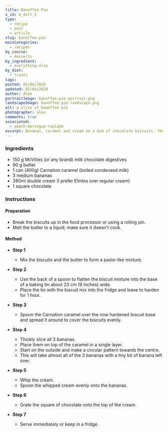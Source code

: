 ```yaml
---
title: Banoffee Pie
x_id: b_dsrt_2
type:
  - recipe
  - post
  - article
slug: banoffee-pie
mainCategories: 
  - recipes
by_course:
  - desserts
by_ingredient:
  - everything-else
by_diet:
  - treats
tags:
posted: 05/04/2020
updated: 05/04/2020
author: Alex
portraitImage: banoffee-pie-portrait.png
landscapeImage: banoffee-pie-landscape.png
alt: a slice of banoffee pie
photographer: alex
comments: true
associated: 
  - peach-meringue-roulade
excerpt: Bananas, caramel and cream on a bed of chocolate biscuits. The best, most delicious way to make this classic recipe.
---
```


<Ingredients>

### Ingredients
    
  - 150 g McVities (or any brand) milk chocolate digestives
  - 90 g butter
  - 1 can (400g) Carnation caramel (boiled condensed milk)
  - 3 medium bananas
  - 280ml double cream (I prefer Elmlea over regular cream)
  - 1 square chocolate

</Ingredients>

<Instructions>

### Instructions

#### Preparation
  - Break the biscuits up in the food processor or using a rolling pin.
  - Melt the butter to a liquid; make sure it doesn't cook.

#### Method

  - **Step 1**
    - Mix the biscuits and the butter to form a paste-like mixture.
  - **Step 2**
    - Use the back of a spoon to flatten the biscuit mixture into the base of a baking tin about 23 cm (9 inches) wide.
    - Place the tin with the biscuit mix into the fridge and leave to harden for 1 hour.
  - **Step 3**
    - Spoon the Carnation caramel over the now hardened biscuit base and spread it around to cover the biscuits evenly.
  
  - **Step 4**
    - Thickly slice all 3 bananas.
    - Place them on top of the caramel in a single layer. 
    - Start on the outside and make a circular pattern towards the centre. 
    - This will take almost all of the 3 bananas with a tiny bit of banana left over.
  - **Step 5**
    - Whip the cream.
    - Spoon the whipped cream evenly onto the bananas.
  - **Step 6**
    - Grate the square of chocolate onto the top of the cream.
  - **Step 7**
    - Serve immediately or keep in a fridge.

</Instructions>
